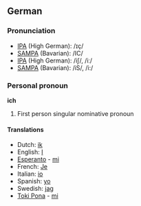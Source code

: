 ==German==
===Pronunciation===
*[[w:IPA|IPA]] (High German): /ɪç/
*[[w:SAMPA|SAMPA]] (Bavarian): /IC/
*[[w:IPA|IPA]] (High German): /iʃ/, /iː/
*[[w:SAMPA|SAMPA]] (Bavarian): /iS/, /i:/

===Personal pronoun===
'''ich'''

#First person singular nominative pronoun

====Translations====
*Dutch: [[ik]]
*English: [[I]]
*[[Esperanto]] - [[mi]]
*French: [[Je]]
*Italian: [[io]]
*Spanish: [[yo]]
*Swedish: [[jag]]
*[[Toki Pona]] - [[mi]]